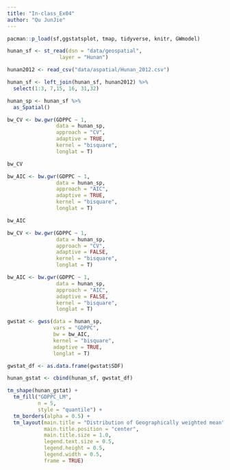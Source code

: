 ```yaml
---
title: "In-class_Ex04"
author: "Qu JunJie"
---
```


```r
pacman::p_load(sf,ggstatsplot, tmap, tidyverse, knitr, GWmodel)
```

```r
hunan_sf <- st_read(dsn = "data/geospatial", 
                 layer = "Hunan")
```

```r
hunan2012 <- read_csv("data/aspatial/Hunan_2012.csv")
```

```r
hunan_sf <- left_join(hunan_sf, hunan2012) %>%
  select(1:3, 7,15, 16, 31,32)
```

```r
hunan_sp <- hunan_sf %>%
  as_Spatial()
```

```r
bw_CV <- bw.gwr(GDPPC ~ 1,
                data = hunan_sp,
                approach = "CV",
                adaptive = TRUE,
                kernel = "bisquare",
                longlat = T)

```

```r
bw_CV
```

```r
bw_AIC <- bw.gwr(GDPPC ~ 1,
                data = hunan_sp,
                approach = "AIC",
                adaptive = TRUE,
                kernel = "bisquare",
                longlat = T)
```

```r
bw_AIC
```

```r
bw_CV <- bw.gwr(GDPPC ~ 1,
                data = hunan_sp,
                approach = "CV",
                adaptive = FALSE,
                kernel = "bisquare",
                longlat = T)
```

```R
bw_AIC <- bw.gwr(GDPPC ~ 1,
                data = hunan_sp,
                approach = "AIC",
                adaptive = FALSE,
                kernel = "bisquare",
                longlat = T)
```

```r
gwstat <- gwss(data = hunan_sp,
               vars = "GDPPC",
               bw = bw_AIC,
               kernel = "bisquare",
               adaptive = TRUE,
               longlat = T)
```

```r
gwstat_df <- as.data.frame(gwstat$SDF)
```

```r
hunan_gstat <- cbind(hunan_sf, gwstat_df)
```

```r
tm_shape(hunan_gstat) +
  tm_fill("GDPPC_LM",
          n = 5,
          style = "quantile") +
  tm_borders(alpha = 0.5) +
  tm_layout(main.title = "Distribution of Geographically weighted mean",
            main.title.position = "center",
            main.title.size = 1.0,
            legend.text.size = 0.5,
            legend.height = 0.5,
            legend.width = 0.5,
            frame = TRUE)
```

```r

```
